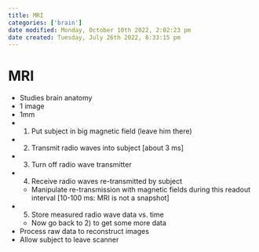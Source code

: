 ```yaml
---
title: MRI
categories: ['brain']
date modified: Monday, October 10th 2022, 2:02:23 pm
date created: Tuesday, July 26th 2022, 8:33:15 pm
---
```


# MRI
- Studies brain anatomy
- 1 image
- 1mm
- 1) Put subject in big magnetic field (leave him there)  
- 2) Transmit radio waves into subject [about 3 ms]  
- 3) Turn off radio wave transmitter  
- 4) Receive radio waves re-transmitted by subject  
	- Manipulate re-transmission with magnetic fields during this readout interval [10-100 ms: MRI is not a snapshot]  
- 5) Store measured radio wave data vs. time  
	- Now go back to 2) to get some more data  
- Process raw data to reconstruct images  
- Allow subject to leave scanner




